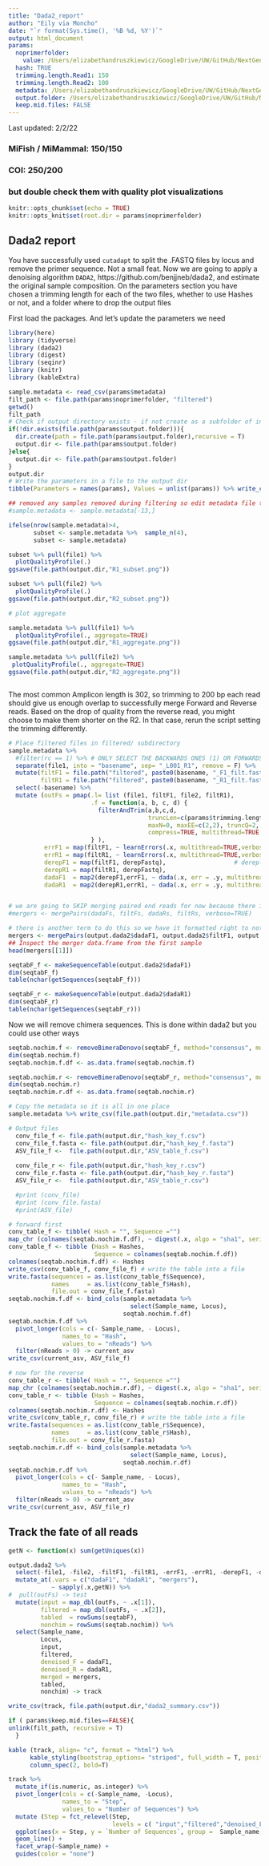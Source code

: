 ```yaml
---
title: "Dada2_report"
author: "Eily via Moncho"
date: "`r format(Sys.time(), '%B %d, %Y')`"
output: html_document
params:
  noprimerfolder: 
    value: /Users/elizabethandruszkiewicz/GoogleDrive/UW/GitHub/NextGenNEPA_LOCAL/Output/cutadapt_output/run3_20220124/noprimers/COI
  hash: TRUE
  trimming.length.Read1: 150
  trimming.length.Read2: 100
  metadata: /Users/elizabethandruszkiewicz/GoogleDrive/UW/GitHub/NextGenNEPA_LOCAL/Output/cutadapt_output/run3_20220124/noprimers/COI/cutadapt_output_metadata_COI.csv
  output.folder: /Users/elizabethandruszkiewicz/GoogleDrive/UW/GitHub/NextGenNEPA_EA/Output/dada2_output/run3_20220124/COI
  keep.mid.files: FALSE
---
```


Last updated: 2/2/22

### MiFish / MiMammal: 150/150
### COI: 250/200
### but double check them with quality plot visualizations

```r
knitr::opts_chunk$set(echo = TRUE)
knitr::opts_knit$set(root.dir = params$noprimerfolder)

```

## Dada2 report

You have successfully used `cutadapt` to split the .FASTQ files by locus and remove the primer sequence. Not a small feat. Now we are going to apply a denoising algorithm `DADA2`, https://github.com/benjjneb/dada2, and estimate the original sample composition. On the parameters section you have chosen a trimming length for each of the two files, whether to use Hashes or not, and a folder where to drop the output files

First load the packages. And let's update the parameters we need
```r
library(here)
library (tidyverse)
library (dada2)
library (digest)
library (seqinr)
library (knitr)
library (kableExtra)

sample.metadata <- read_csv(params$metadata)
filt_path <- file.path(params$noprimerfolder, "filtered")
getwd()
filt_path
# Check if output directory exists - if not create as a subfolder of input dir
if(!dir.exists(file.path(params$output.folder))){
  dir.create(path = file.path(params$output.folder),recursive = T)
  output.dir <- file.path(params$output.folder)
}else{
  output.dir <- file.path(params$output.folder)
}
output.dir
# Write the parameters in a file to the output dir
tibble(Parameters = names(params), Values = unlist(params)) %>% write_csv(file.path(output.dir,paste0("parameters_", Sys.Date(), ".csv")))

## removed any samples removed during filtering so edit metadata file to remove it
#sample.metadata <- sample.metadata[-13,]


```

```r
ifelse(nrow(sample.metadata)>4,
       subset <- sample.metadata %>%  sample_n(4),
       subset <- sample.metadata)

subset %>% pull(file1) %>%
  plotQualityProfile(.)
ggsave(file.path(output.dir,"R1_subset.png"))

subset %>% pull(file2) %>%
  plotQualityProfile(.)
ggsave(file.path(output.dir,"R2_subset.png"))

# plot aggregate

sample.metadata %>% pull(file1) %>%
  plotQualityProfile(., aggregate=TRUE)
ggsave(file.path(output.dir,"R1_aggregate.png"))

sample.metadata %>% pull(file2) %>%
 plotQualityProfile(., aggregate=TRUE)
ggsave(file.path(output.dir,"R2_aggregate.png"))



```

The most common Amplicon length is 302, so trimming to 200 bp each read should give us enough overlap to successfully merge Forward and Reverse reads. Based on the drop of quality from the reverse read, you might choose to make them shorter on the R2. In that case, rerun the script setting the trimming differently.

```r

# Place filtered files in filtered/ subdirectory
sample.metadata %>%
  #filter(rc == 1) %>% # ONLY SELECT THE BACKWARDS ONES (1) OR FORWARDS ONES (0)
  separate(file1, into = "basename", sep= "_L001_R1", remove = F) %>% 
  mutate(filtF1 = file.path("filtered", paste0(basename, "_F1_filt.fastq.gz")),
         filtR1 = file.path("filtered", paste0(basename, "_R1_filt.fastq.gz"))) %>%
  select(-basename) %>% 
  mutate (outFs = pmap(.l= list (file1, filtF1, file2, filtR1),
                       .f = function(a, b, c, d) {
                         filterAndTrim(a,b,c,d,
                                       truncLen=c(params$trimming.length.Read1,params$trimming.length.Read2),
                                       maxN=0, maxEE=c(2,2), truncQ=2, rm.phix=TRUE,
                                       compress=TRUE, multithread=TRUE )
                       } ),
          errF1 = map(filtF1, ~ learnErrors(.x, multithread=TRUE,verbose = 0)),     # Calculate errors
          errR1 = map(filtR1, ~ learnErrors(.x, multithread=TRUE,verbose = 0)),
          derepF1 = map(filtF1, derepFastq),                   # dereplicate seqs
          derepR1 = map(filtR1, derepFastq),
          dadaF1  = map2(derepF1,errF1, ~ dada(.x, err = .y, multithread = TRUE)),  # dada2
          dadaR1  = map2(derepR1,errR1, ~ dada(.x, err = .y, multithread = TRUE))) -> output.dada2


# we are going to SKIP merging paired end reads for now because there is no overlap here 
#mergers <- mergePairs(dadaFs, filtFs, dadaRs, filtRs, verbose=TRUE)

# there is another term to do this so we have it formatted right to not merge them
mergers <- mergePairs(output.dada2$dadaF1, output.dada2$filtF1, output.dada2$dadaR1, output.dada2$filtR1, verbose=TRUE, justConcatenate = TRUE)
## Inspect the merger data.frame from the first sample
head(mergers[[1]])

seqtabF_f <- makeSequenceTable(output.dada2$dadaF1)
dim(seqtabF_f)
table(nchar(getSequences(seqtabF_f)))

seqtabF_r <- makeSequenceTable(output.dada2$dadaR1)
dim(seqtabF_r)
table(nchar(getSequences(seqtabF_r)))

```

Now we will remove chimera sequences. This is done within dada2 but you could use other ways

```r
seqtab.nochim.f <- removeBimeraDenovo(seqtabF_f, method="consensus", multithread=TRUE)
dim(seqtab.nochim.f)
seqtab.nochim.f.df <- as.data.frame(seqtab.nochim.f)

seqtab.nochim.r <- removeBimeraDenovo(seqtabF_r, method="consensus", multithread=TRUE)
dim(seqtab.nochim.r)
seqtab.nochim.r.df <- as.data.frame(seqtab.nochim.r)
```


```r
# Copy the metadata so it is all in one place
sample.metadata %>% write_csv(file.path(output.dir,"metadata.csv"))

# Output files
  conv_file_f <- file.path(output.dir,"hash_key_f.csv")
  conv_file_f.fasta <- file.path(output.dir,"hash_key_f.fasta")
  ASV_file_f <-  file.path(output.dir,"ASV_table_f.csv")
  
  conv_file_r <- file.path(output.dir,"hash_key_r.csv")
  conv_file_r.fasta <- file.path(output.dir,"hash_key_r.fasta")
  ASV_file_r <-  file.path(output.dir,"ASV_table_r.csv")

  #print (conv_file)
  #print (conv_file.fasta)
  #print(ASV_file)
```

```r
# forward first
conv_table_f <- tibble( Hash = "", Sequence ="")
map_chr (colnames(seqtab.nochim.f.df), ~ digest(.x, algo = "sha1", serialize = F, skip = "auto")) -> Hashes
conv_table_f <- tibble (Hash = Hashes,
                        Sequence = colnames(seqtab.nochim.f.df))
colnames(seqtab.nochim.f.df) <- Hashes
write_csv(conv_table_f, conv_file_f) # write the table into a file
write.fasta(sequences = as.list(conv_table_f$Sequence),
            names     = as.list(conv_table_f$Hash),
            file.out = conv_file_f.fasta)
seqtab.nochim.f.df <- bind_cols(sample.metadata %>%
                                  select(Sample_name, Locus),
                                seqtab.nochim.f.df)
seqtab.nochim.f.df %>%
  pivot_longer(cols = c(- Sample_name, - Locus),
               names_to = "Hash",
               values_to = "nReads") %>%
  filter(nReads > 0) -> current_asv
write_csv(current_asv, ASV_file_f)    

# now for the reverse 
conv_table_r <- tibble( Hash = "", Sequence ="")
map_chr (colnames(seqtab.nochim.r.df), ~ digest(.x, algo = "sha1", serialize = F, skip = "auto")) -> Hashes
conv_table_r <- tibble (Hash = Hashes,
                        Sequence = colnames(seqtab.nochim.r.df))
colnames(seqtab.nochim.r.df) <- Hashes
write_csv(conv_table_r, conv_file_r) # write the table into a file
write.fasta(sequences = as.list(conv_table_r$Sequence),
            names     = as.list(conv_table_r$Hash),
            file.out = conv_file_r.fasta)
seqtab.nochim.r.df <- bind_cols(sample.metadata %>%
                                  select(Sample_name, Locus),
                                seqtab.nochim.r.df)
seqtab.nochim.r.df %>%
  pivot_longer(cols = c(- Sample_name, - Locus),
               names_to = "Hash",
               values_to = "nReads") %>%
  filter(nReads > 0) -> current_asv
write_csv(current_asv, ASV_file_r) 

```


## Track the fate of all reads

```r
getN <- function(x) sum(getUniques(x))

output.dada2 %>%
  select(-file1, -file2, -filtF1, -filtR1, -errF1, -errR1, -derepF1, -derepR1) %>%
  mutate_at(.vars = c("dadaF1", "dadaR1", "mergers"),
            ~ sapply(.x,getN)) %>%
#  pull(outFs) -> test
  mutate(input = map_dbl(outFs, ~ .x[1]),
         filtered = map_dbl(outFs, ~ .x[2]),
         tabled  = rowSums(seqtabF),
         nonchim = rowSums(seqtab.nochim)) %>%
  select(Sample_name,
         Locus,
         input,
         filtered,
         denoised_F = dadaF1,
         denoised_R = dadaR1,
         merged = mergers,
         tabled,
         nonchim) -> track

write_csv(track, file.path(output.dir,"dada2_summary.csv"))
```

```r
if ( params$keep.mid.files==FALSE){
unlink(filt_path, recursive = T)
  }
```


```r
kable (track, align= "c", format = "html") %>%
      kable_styling(bootstrap_options= "striped", full_width = T, position = "center") %>%
      column_spec(2, bold=T)


```


```r
track %>%
  mutate_if(is.numeric, as.integer) %>%
  pivot_longer(cols = c(-Sample_name, -Locus),
               names_to = "Step",
               values_to = "Number of Sequences") %>%
  mutate (Step = fct_relevel(Step,
                             levels = c( "input","filtered","denoised_F" ,"denoised_R" , "merged" , "tabled", "nonchim"))) %>%
  ggplot(aes(x = Step, y = `Number of Sequences`, group =  Sample_name, color = Sample_name)) +
  geom_line() +
  facet_wrap(~Sample_name) +
  guides(color = "none")

```
